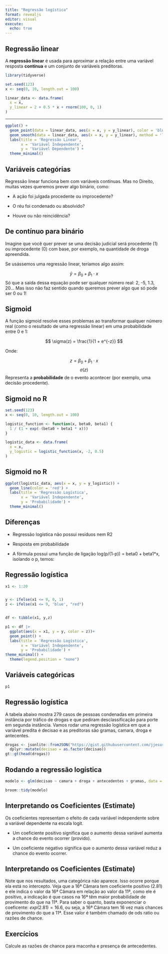 ```yaml
---
title: "Regressão logística"
format: revealjs
editor: visual
execute:
  echo: true
---
```


## Regressão linear

A **regressão linear** é usada para aproximar a relação entre uma variável resposta **contínua** e um conjunto de variáveis preditoras.

```r
library(tidyverse)

```

```r
set.seed(123)
x <- seq(0, 10, length.out = 100)

linear_data <- data.frame(
  x = x,
  y_linear = 2 + 0.5 * x + rnorm(100, 0, 1)
)
```

------------------------------------------------------------------------

```r
ggplot() +
  geom_point(data = linear_data, aes(x = x, y = y_linear), color = 'blue', alpha = 0.6) +
  geom_smooth(data = linear_data, aes(x = x, y = y_linear), method = 'lm', color = 'darkblue') +
  labs(title = 'Regressão Linear', 
       x = 'Variável Independente', 
       y = 'Variável Dependente') +
  theme_minimal()
```

## Variáveis categórias

Regressão linear funciona bem com variáveis contínuas. Mas no Direito, muitas vezes queremos prever algo binário, como:

- A ação foi julgada procedente ou improcedente?

- O réu foi condenado ou absolvido?

- Houve ou não reincidência?


## De contínuo para binário

Imagine que você quer prever se uma decisão judicial será procedente (1) ou improcedente (0) com base, por exemplo, na quantidade de droga apreendida.

Se usássemos uma regressão linear, teríamos algo assim:

$$ \hat{y} = \beta_0 + \beta_1 \cdot x $$
Só que a saída dessa equação pode ser qualquer número real: 2, -5, 1.3, 20... Mas isso não faz sentido quando queremos prever algo que só pode ser 0 ou 1!

## Sigmoid

A função sigmoid resolve esses problemas ao transformar qualquer número real (como o resultado de uma regressão linear) em uma probabilidade entre 0 e 1:

$$
\sigma(z) = \frac{1}{1 + e^{-z}}
$$

Onde:

$$
z = \beta_0 + \beta_1 \cdot x
$$
$$
\sigma(z) 
$$ 
Representa a **probabilidade** de o evento acontecer (por exemplo, uma decisão procedente).

## Sigmoid no R

```r

set.seed(123)
x <- seq(0, 10, length.out = 100)

logistic_function <- function(x, beta0, beta1) {
  1 / (1 + exp(-(beta0 + beta1 * x)))
}

logistic_data <- data.frame(
  x = x,
  y_logistic = logistic_function(x, -2, 0.5)
)
```

## Sigmoid no R

```r
ggplot(logistic_data, aes(x = x, y = y_logistic)) +
  geom_line(color = 'red') +
  labs(title = 'Regressão Logística', 
       x = 'Variável Independente', 
       y = 'Probabilidade') +
  theme_minimal()
```


## Diferenças

-   Regressão logística não possui resíduos nem R2

-   Resposta em probabilidade

-   A fórmula possui uma função de ligação log(p/(1-p)) = beta0 + beta1\*x, isolando o p, temos:


## Regressão logística

```r
x1 <- 1:20


y <- ifelse(x1 <= 9, 0, 1)
z <- ifelse(x1 <= 9, 'blue', "red")


df <- tibble(x1, y,z)

p1 <- df |> 
  ggplot(aes(x = x1, y = y, color = z))+
  geom_point() +
  labs(title = 'Regressão Logística', 
       x = 'Variável Independente', 
       y = 'Probabilidade') +
theme_minimal() +
  theme(legend.position = "none")

```

## Variáveis categóricas

```r
p1
```


## Regressão logística

A tabela abaixo mostra 279 casos de pessoas condenadas em primeira instância por tráfico de drogas e que pediram desclassificação para porte em segunda instância. Vamos rodar uma regressão logística em que a variável predita é decisao e as preditoras são gramas, camara, droga e antecentes.

```r
drogas <- jsonlite::fromJSON("https://gist.githubusercontent.com/jjesusfilho/de00e737237fff76a171ed139998dd58/raw/1004d00cac207bd0410c3ed50b0d131bac4402fe/drogas.json") |> 
  dplyr::mutate(decisao = as.factor(decisao))
gt::gt(head(drogas))
```

## Rodando a regressão logística

```r
modelo <- glm(decisao ~ camara + droga + antecedentes + gramas, data = drogas, family = "binomial")

broom::tidy(modelo)
```

## Interpretando os Coeficientes (Estimate)

Os coeficientes representam o efeito de cada variável independente sobre a variável dependente na escala logit.

-   Um coeficiente positivo significa que o aumento dessa variável aumenta a chance do evento ocorrer (provido).

-   Um coeficiente negativo significa que o aumento dessa variável reduz a chance do evento ocorrer.

## Interpretando os Coeficientes (Estimate)

Note que nos resultados, uma categórica não aparece. Isso ocorre porque ela está no intercepto. Veja que a 16ª Câmara tem coeficiente positivo (2.81) e ele indica o valor da 16ª Câmara em relação ao valor da 11ª, como ele é positivo, a indicação é que casos na 16ª têm maior probabilidade de provimento do que na 11ª. Para saber o quanto, basta exponenciar o coeficente: $exp(2.81) = 16.6$, ou seja, a 16ª Câmara tem 16 vez mais chances de provimento do que a 11ª. Esse valor é também chamado de ods ratio ou razões de chance.

## Exercícios

Calcule as razões de chance para maconha e presença de antecedentes.
